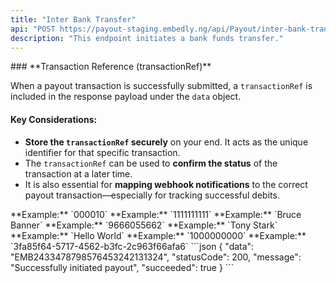 ```yaml
---
title: "Inter Bank Transfer"
api: "POST https://payout-staging.embedly.ng/api/Payout/inter-bank-transfer"
description: "This endpoint initiates a bank funds transfer."
---
```


<Info>
### **Transaction Reference (transactionRef)**

When a payout transaction is successfully submitted, a `transactionRef` is included in the response payload under the `data` object.

#### **Key Considerations:**

- **Store the `transactionRef` securely** on your end. It acts as the unique identifier for that specific transaction.
- The `transactionRef` can be used to **confirm the status** of the transaction at a later time.
- It is also essential for **mapping webhook notifications** to the correct payout transaction—especially for tracking successful debits.

</Info>

<ParamField body="destinationBankCode" type="string" required>
	**Example:** `000010`
</ParamField>
<ParamField body="destinationAccountNumber" type="string" required>
	**Example:** `1111111111`
</ParamField>
<ParamField body="destinationAccountName" type="string" required>
	**Example:** `Bruce Banner`
</ParamField>
<ParamField body="sourceAccountNumber" type="string" required>
	**Example:** `9666055662`
</ParamField>
<ParamField body="sourceAccountName" type="string" required>
	**Example:** `Tony Stark`
</ParamField>
<ParamField body="remarks" type="string" required>
	**Example:** `Hello World`
</ParamField>
<ParamField body="amount" type="integer" required>
	**Example:** `1000000000`
</ParamField>
<ParamField body="currencyId" type="string" required>
	**Example:** `3fa85f64-5717-4562-b3fc-2c963f66afa6`
</ParamField>

<ResponseExample>
  ```json
  {
		"data": "EMB2433478798576453242131324",
    "statusCode": 200,
    "message": "Successfully initiated payout",
    "succeeded": true
  }
```
</ResponseExample>
